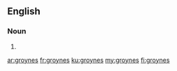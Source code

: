 ==English==

===Noun===
{{head|en|plural}}

# {{plural of|groyne|lang=en}}

[[ar:groynes]]
[[fr:groynes]]
[[ku:groynes]]
[[my:groynes]]
[[fi:groynes]]